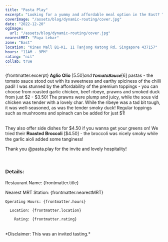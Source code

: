 ```yaml
---
title: "Pasta Play"
excerpt: "Looking for a yummy and affordable meal option in the East? Then you gotta check out the DIY pastas from Pasta Play! We tried their"
coverImage: "/assets/blog/dynamic-routing/cover.jpg"
date: "2022-12-20"
ogImage:
  url: "/assets/blog/dynamic-routing/cover.jpg"
nearestMRT: "Paya Lebar"
zone: "East"
location: "Kinex Mall B1-K1, 11 Tanjong Katong Rd, Singapore 437157"
hours: "11AM - 9PM"
rating: "nil"
collab: true
---
```


{frontmatter.excerpt} 𝐀𝐠𝐥𝐢𝐨 𝐎𝐥𝐢𝐨 [$5.50] and 𝐓𝐨𝐦𝐚𝐭𝐨 𝐒𝐚𝐮𝐜𝐞 [$6] pastas - the tomato sauce stood out with its sweetness and earthy spiciness of the chilli padi! I was stunned by the affordability of the premium toppings - you can choose from roasted garlic chicken, beef ribeye, prawns and smoked duck from just $2 - $3.50! The prawns were plump and juicy, while the sous vid chicken was tender with a lovely char. While the ribeye was a tad bit tough, it was well-seasoned, as was the tender smoky duck! Regular toppings such as mushrooms and spinach can be added for just $1!

<br />
They also offer side dishes for $4.50 if you wanna get your greens on! We tried their
𝐑𝐨𝐚𝐬𝐭𝐞𝐝 𝐁𝐫𝐨𝐜𝐜𝐨𝐥𝐢 [$4.50] - the broccoli was nicely smoky while the garlic aioli added
some tanginess!

Thank you @pasta.play for the invite and lovely hospitality!

<br />
<h3 style={{ fontWeight: "bold", fontSize: "20px" }}>Details:</h3>

Restaurant Name: {frontmatter.title}

Nearest MRT Station: {frontmatter.nearestMRT}

    Operating Hours: {frontmatter.hours}

      Location: {frontmatter.location}

        Rating: {frontmatter.rating}

<br />
*Disclaimer: This was an invited tasting.*
